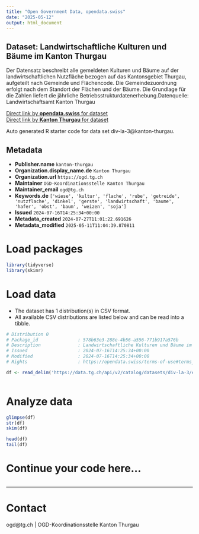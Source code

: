 ```yaml
---
title: "Open Government Data, opendata.swiss"
date: "2025-05-12"
output: html_document
---
```


## Dataset: Landwirtschaftliche Kulturen und Bäume im Kanton Thurgau

Der Datensatz beschreibt alle gemeldeten Kulturen und Bäume auf der landwirtschaftlichen Nutzfläche bezogen auf das Kantonsgebiet Thurgau, aufgeteilt nach Gemeinde und Flächencode. Die Gemeindezuordnung erfolgt nach dem Standort der Flächen und der Bäume. Die Grundlage für die Zahlen liefert die jährliche Betriebsstrukturdatenerhebung.Datenquelle: Landwirtschaftsamt Kanton Thurgau

[Direct link by **opendata.swiss** for dataset](https://opendata.swiss/de/dataset/landwirtschaftliche-kulturen-und-baume-im-kanton-thurgau)<br>
[Direct link by **Kanton Thurgau** for dataset](https://data.tg.ch/explore/dataset/div-la-3/)

Auto generated R starter code for data set div-la-3@kanton-thurgau.

## Metadata

- **Publisher.name** `kanton-thurgau`
- **Organization.display_name.de** `Kanton Thurgau`
- **Organization.url** `https://ogd.tg.ch`
- **Maintainer** `OGD-Koordinationsstelle Kanton Thurgau`
- **Maintainer_email** `ogd@tg.ch`
- **Keywords.de** `['wiese', 'kultur', 'flache', 'rube', 'getreide', 'nutzflache', 'dinkel', 'gerste', 'landwirtschaft', 'baume', 'hafer', 'obst', 'baum', 'weizen', 'soja']`
- **Issued** `2024-07-16T14:25:34+00:00`
- **Metadata_created** `2024-07-27T11:01:22.691626`
- **Metadata_modified** `2025-05-11T11:04:39.870811`


# Load packages

```r

library(tidyverse)
library(skimr)

```

# Load data

-   The dataset has 1 distribution(s) in CSV format.
-   All available CSV distributions are listed below and can be read into a tibble.

```r

# Distribution 0
# Package_id               : 578b63e3-288e-4b56-a556-771b917a576b
# Description              : Landwirtschaftliche Kulturen und Bäume im Kanton Thurgau (csv)
# Issued                   : 2024-07-16T14:25:34+00:00
# Modified                 : 2024-07-16T14:25:34+00:00
# Rights                   : https://opendata.swiss/terms-of-use#terms_by

df <- read_delim('https://data.tg.ch/api/v2/catalog/datasets/div-la-3/exports/csv?use_labels=true')



```

# Analyze data

```r

glimpse(df)
str(df)
skim(df)

head(df)
tail(df)

```

# Continue your code here...

```r

```

------------------------------------------------------------------------

# Contact

ogd@tg.ch | OGD-Koordinationsstelle Kanton Thurgau
